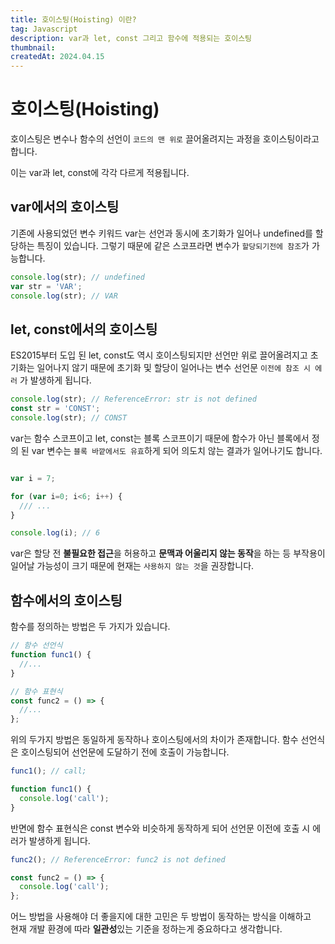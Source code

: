 ```yaml
---
title: 호이스팅(Hoisting) 이란?
tag: Javascript
description: var과 let, const 그리고 함수에 적용되는 호이스팅
thumbnail:
createdAt: 2024.04.15
---
```


# 호이스팅(Hoisting)

호이스팅은 변수나 함수의 선언이 `코드의 맨 위로` 끌어올려지는 과정을 호이스팅이라고 합니다.

이는 var과 let, const에 각각 다르게 적용됩니다.

## var에서의 호이스팅

기존에 사용되었던 변수 키워드 var는 선언과 동시에 초기화가 일어나 undefined를 할당하는 특징이 있습니다.
그렇기 때문에 같은 스코프라면 변수가 `할당되기전에 참조`가 가능합니다.

```javascript
console.log(str); // undefined
var str = 'VAR';
console.log(str); // VAR
```

## let, const에서의 호이스팅

ES2015부터 도입 된 let, const도 역시 호이스팅되지만 선언만 위로 끌어올려지고
초기화는 일어나지 않기 때문에 초기화 및 할당이 일어나는 변수 선언문 `이전에 참조 시 에러`
가 발생하게 됩니다.

```javascript
console.log(str); // ReferenceError: str is not defined
const str = 'CONST';
console.log(str); // CONST
```

var는 함수 스코프이고 let, const는 블록 스코프이기 때문에 함수가 아닌 블록에서
정의 된 var 변수는 `블록 바깥에서도 유효`하게 되어
의도치 않는 결과가 일어나기도 합니다.

```javascript

var i = 7;

for (var i=0; i<6; i++) {
  /// ...
}

console.log(i); // 6
```

var은 할당 전 <strong>불필요한 접근</strong>을 허용하고 <strong>문맥과 어울리지 않는 동작</strong>을 하는 등
부작용이 일어날 가능성이 크기 때문에 현재는 `사용하지 않는 것`을 권장합니다.


## 함수에서의 호이스팅

함수를 정의하는 방법은 두 가지가 있습니다.

```javascript
// 함수 선언식
function func1() {
  //...
}

// 함수 표현식
const func2 = () => {
  //...
};
```

위의 두가지 방법은 동일하게 동작하나 호이스팅에서의 차이가 존재합니다.
함수 선언식은 호이스팅되어 선언문에 도달하기 전에 호출이 가능합니다.

```javascript
func1(); // call;

function func1() {
  console.log('call');
}
```

반면에 함수 표현식은 const 변수와 비슷하게 동작하게 되어
선언문 이전에 호출 시 에러가 발생하게 됩니다.

```javascript
func2(); // ReferenceError: func2 is not defined

const func2 = () => {
  console.log('call');
};
```

어느 방법을 사용해야 더 좋을지에 대한 고민은 두 방법이 동작하는 방식을 이해하고<br/>
현재 개발 환경에 따라 <strong>일관성</strong>있는 기준을 정하는게 중요하다고 생각합니다.